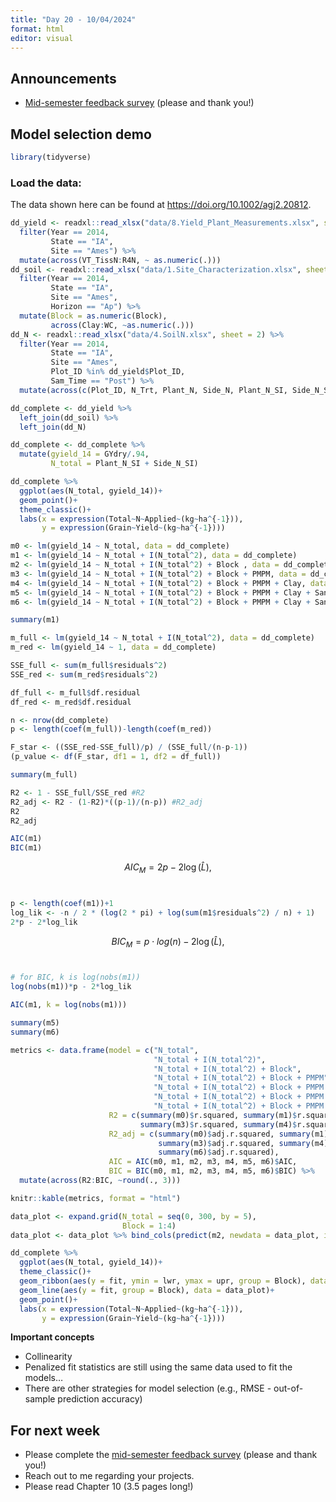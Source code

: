 ```yaml
---
title: "Day 20 - 10/04/2024"
format: html
editor: visual
---
```


## Announcements  

- [Mid-semester feedback survey](https://forms.gle/5W3AWhzrEtoysn3P6) (please and thank you!)

## Model selection demo  

```r
library(tidyverse)
```

### Load the data:  

The data shown here can be found at [https://doi.org/10.1002/agj2.20812](https://doi.org/10.1002/agj2.20812).  

```r
dd_yield <- readxl::read_xlsx("data/8.Yield_Plant_Measurements.xlsx", sheet = 2) %>%
  filter(Year == 2014, 
         State == "IA", 
         Site == "Ames") %>% 
  mutate(across(VT_TissN:R4N, ~ as.numeric(.)))
dd_soil <- readxl::read_xlsx("data/1.Site_Characterization.xlsx", sheet = 2) %>% 
  filter(Year == 2014, 
         State == "IA", 
         Site == "Ames", 
         Horizon == "Ap") %>% 
  mutate(Block = as.numeric(Block), 
         across(Clay:WC, ~as.numeric(.)))
dd_N <- readxl::read_xlsx("data/4.SoilN.xlsx", sheet = 2) %>% 
  filter(Year == 2014, 
         State == "IA", 
         Site == "Ames", 
         Plot_ID %in% dd_yield$Plot_ID, 
         Sam_Time == "Post") %>% 
  mutate(across(c(Plot_ID, N_Trt, Plant_N, Side_N, Plant_N_SI, Side_N_SI), ~as.numeric(.)))
```


```r
dd_complete <- dd_yield %>% 
  left_join(dd_soil) %>% 
  left_join(dd_N)

dd_complete <- dd_complete %>% 
  mutate(gyield_14 = GYdry/.94, 
         N_total = Plant_N_SI + Side_N_SI)
```

```r
dd_complete %>% 
  ggplot(aes(N_total, gyield_14))+
  geom_point()+
  theme_classic()+
  labs(x = expression(Total~N~Applied~(kg~ha^{-1})),
       y = expression(Grain~Yield~(kg~ha^{-1})))
```

```r
m0 <- lm(gyield_14 ~ N_total, data = dd_complete)
m1 <- lm(gyield_14 ~ N_total + I(N_total^2), data = dd_complete)
m2 <- lm(gyield_14 ~ N_total + I(N_total^2) + Block , data = dd_complete)
m3 <- lm(gyield_14 ~ N_total + I(N_total^2) + Block + PMPM, data = dd_complete)
m4 <- lm(gyield_14 ~ N_total + I(N_total^2) + Block + PMPM + Clay, data = dd_complete)   
m5 <- lm(gyield_14 ~ N_total + I(N_total^2) + Block + PMPM + Clay + Sand, data = dd_complete)
m6 <- lm(gyield_14 ~ N_total + I(N_total^2) + Block + PMPM + Clay + Sand + Silt, data = dd_complete)
```

```r
summary(m1)
```

```r
m_full <- lm(gyield_14 ~ N_total + I(N_total^2), data = dd_complete)
m_red <- lm(gyield_14 ~ 1, data = dd_complete)

SSE_full <- sum(m_full$residuals^2)
SSE_red <- sum(m_red$residuals^2)

df_full <- m_full$df.residual
df_red <- m_red$df.residual

n <- nrow(dd_complete)
p <- length(coef(m_full))-length(coef(m_red))

F_star <- ((SSE_red-SSE_full)/p) / (SSE_full/(n-p-1))
(p_value <- df(F_star, df1 = 1, df2 = df_full))

summary(m_full)
```

```r
R2 <- 1 - SSE_full/SSE_red #R2
R2_adj <- R2 - (1-R2)*((p-1)/(n-p)) #R2_adj
R2
R2_adj
```

```r
AIC(m1)
BIC(m1)
```

$$AIC_M = 2p - 2\log(\hat{L}),$$\

```r
p <- length(coef(m1))+1
log_lik <- -n / 2 * (log(2 * pi) + log(sum(m1$residuals^2) / n) + 1)
2*p - 2*log_lik
```

$$BIC_M = p \cdot log(n) - 2\log(\hat{L}),$$\


```r
# for BIC, k is log(nobs(m1))
log(nobs(m1))*p - 2*log_lik

AIC(m1, k = log(nobs(m1)))
```

```r
summary(m5)
summary(m6)
```

```r
metrics <- data.frame(model = c("N_total", 
                                "N_total + I(N_total^2)",
                                "N_total + I(N_total^2) + Block",
                                "N_total + I(N_total^2) + Block + PMPM", 
                                "N_total + I(N_total^2) + Block + PMPM + Clay", 
                                "N_total + I(N_total^2) + Block + PMPM + Clay + Sand", 
                                "N_total + I(N_total^2) + Block + PMPM + Clay + Sand + Silt"),
                      R2 = c(summary(m0)$r.squared, summary(m1)$r.squared, summary(m2)$r.squared, 
                             summary(m3)$r.squared, summary(m4)$r.squared, summary(m5)$r.squared, summary(m6)$r.squared),
                      R2_adj = c(summary(m0)$adj.r.squared, summary(m1)$adj.r.squared, summary(m2)$adj.r.squared,
                                 summary(m3)$adj.r.squared, summary(m4)$adj.r.squared, summary(m5)$adj.r.squared,
                                 summary(m6)$adj.r.squared),
                      AIC = AIC(m0, m1, m2, m3, m4, m5, m6)$AIC,
                      BIC = BIC(m0, m1, m2, m3, m4, m5, m6)$BIC) %>% 
  mutate(across(R2:BIC, ~round(., 3)))

knitr::kable(metrics, format = "html")
```

```r
data_plot <- expand.grid(N_total = seq(0, 300, by = 5), 
                         Block = 1:4)
data_plot <- data_plot %>% bind_cols(predict(m2, newdata = data_plot, interval = "confidence"))
```

```r
dd_complete %>% 
  ggplot(aes(N_total, gyield_14))+
  theme_classic()+
  geom_ribbon(aes(y = fit, ymin = lwr, ymax = upr, group = Block), data = data_plot, alpha = .15)+
  geom_line(aes(y = fit, group = Block), data = data_plot)+
  geom_point()+
  labs(x = expression(Total~N~Applied~(kg~ha^{-1})),
       y = expression(Grain~Yield~(kg~ha^{-1})))
```

::: {.alert .alert-info}
<strong>Important concepts</strong>  

- Collinearity   
- Penalized fit statistics are still using the same data used to fit the models...  
- There are other strategies for model selection (e.g., RMSE - out-of-sample prediction accuracy)   
:::

## For next week  

- Please complete the [mid-semester feedback survey](https://forms.gle/5W3AWhzrEtoysn3P6) (please and thank you!)  
- Reach out to me regarding your projects.   
- Please read Chapter 10 (3.5 pages long!)  
